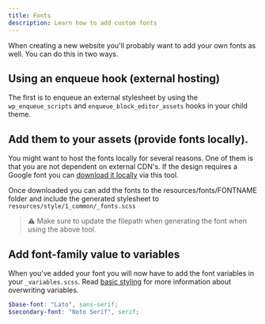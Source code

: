 ```yaml
---
title: Fonts
description: Learn how to add custom fonts
---
```


When creating a new website you'll probably want to add your own fonts as well. You can do this in two ways.

## Using an enqueue hook (external hosting)

The first is to enqueue an external stylesheet by using the `wp_enqueue_scripts` and `enqueue_block_editor_assets` hooks in your child theme.

## Add them to your assets (provide fonts locally).

You might want to host the fonts locally for several reasons. One of them is that you are not dependent on external CDN's. If the design requires a Google font you can [download it locally](https://google-webfonts-helper.herokuapp.com/fonts) via this tool.

Once downloaded you can add the fonts to the resources/fonts/FONTNAME folder and include the generated stylesheet to `resources/style/1_common/_fonts.scss`

> ⚠️
> Make sure to update the filepath when generating the font when using the above tool.

## Add font-family value to variables

When you've added your font you will now have to add the font variables in your `_variables.scss`. Read [basic styling](/basics/basic-styling) for more information about overwriting variables.

```scss
$base-font: "Lato", sans-serif;
$secondary-font: "Noto Serif", serif;
```

